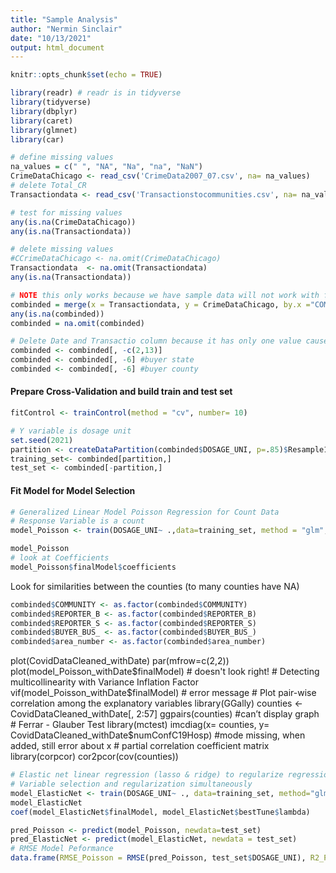 ```yaml
---
title: "Sample Analysis"
author: "Nermin Sinclair"
date: "10/13/2021"
output: html_document
---
```


```r
knitr::opts_chunk$set(echo = TRUE)
```

```r
library(readr) # readr is in tidyverse
library(tidyverse)
library(dbplyr)
library(caret)
library(glmnet)
library(car)
```

```r
# define missing values
na_values = c(" ", "NA", "Na", "na", "NaN")
CrimeDataChicago <- read_csv('CrimeData2007_07.csv', na= na_values)
# delete Total_CR
Transactiondata <- read_csv('Transactionstocommunities.csv', na= na_values) # deleted columns from source
```

```r
# test for missing values
any(is.na(CrimeDataChicago))
any(is.na(Transactiondata))

# delete missing values
#CCrimeDataChicago <- na.omit(CrimeDataChicago)
Transactiondata  <- na.omit(Transactiondata)
any(is.na(Transactiondata))
```

```r
# NOTE this only works because we have sample data will not work with full dataset
combinded = merge(x = Transactiondata, y = CrimeDataChicago, by.x ="COMMUNITY", by.y = "COMMUNITY")
any(is.na(combinded))
combinded = na.omit(combinded)
```

```r
# Delete Date and Transactio column because it has only one value causes error
combinded <- combinded[, -c(2,13)]
combinded <- combinded[, -6] #buyer state
combinded <- combinded[, -6] #buyer county
```

#### Prepare Cross-Validation and build train and test set
```r
fitControl <- trainControl(method = "cv", number= 10)
```

```r
# Y variable is dosage unit 
set.seed(2021)
partition <- createDataPartition(combinded$DOSAGE_UNI, p=.85)$Resample1
training_set<- combinded[partition,]
test_set <- combinded[-partition,]
```

#### Fit Model for Model Selection
```r
# Generalized Linear Model Poisson Regression for Count Data
# Response Variable is a count
model_Poisson <- train(DOSAGE_UNI~ .,data=training_set, method = "glm", trControl=fitControl, family="poisson")
```

```r
model_Poisson
# look at Coefficients
model_Poisson$finalModel$coefficients
```
Look for similarities between the counties (to many counties have NA)

```r
combinded$COMMUNITY <- as.factor(combinded$COMMUNITY)
combinded$REPORTER_B <- as.factor(combinded$REPORTER_B)
combinded$REPORTER_S <- as.factor(combinded$REPORTER_S)
combinded$BUYER_BUS_ <- as.factor(combinded$BUYER_BUS_)
combinded$area_number <- as.factor(combinded$area_number)
```

plot(CovidDataCleaned_withDate)
par(mfrow=c(2,2))
plot(model_Poisson_withDate$finalModel) # doesn't look right!
# Detecting multicollinearity with Variance Inflation Factor
vif(model_Poisson_withDate$finalModel) # error message
# Plot pair-wise correlation among the explanatory variables
library(GGally)
counties <- CovidDataCleaned_withDate[, 2:57]
ggpairs(counties)                              #can't display graph
# Ferrar - Glauber Test
library(mctest)
imcdiag(x= counties, y= CovidDataCleaned_withDate$numConfC19Hosp) #mode missing, when added, still error about x
# partial correlation coefficient matrix 
library(corpcor)
cor2pcor(cov(counties))


```r
# Elastic net linear regression (lasso & ridge) to regularize regression model
# Variable selection and regularization simultaneously
model_ElasticNet <- train(DOSAGE_UNI~ ., data=training_set, method="glmnet", trControl=fitControl, family="poisson")
model_ElasticNet
coef(model_ElasticNet$finalModel, model_ElasticNet$bestTune$lambda)
```

```r
pred_Poisson <- predict(model_Poisson, newdata=test_set)
pred_ElasticNet <- predict(model_ElasticNet, newdata = test_set)
# RMSE Model Peformance
data.frame(RMSE_Poisson = RMSE(pred_Poisson, test_set$DOSAGE_UNI), R2_Poisson= R2(pred_Poisson, test_set$DOSAGE_UNI),RMSE_EN = RMSE(pred_ElasticNet, test_set$DOSAGE_UNI), R2_EN= R2(pred_ElasticNet, test_set$DOSAGE_UNI))

```

